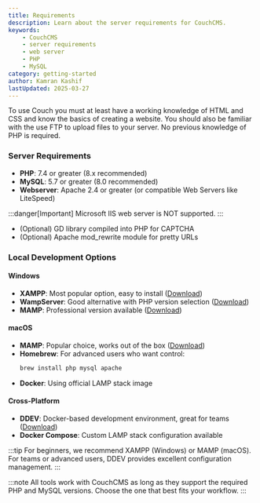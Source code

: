```yaml
---
title: Requirements
description: Learn about the server requirements for CouchCMS.
keywords:
    - CouchCMS
    - server requirements
    - web server
    - PHP
    - MySQL
category: getting-started
author: Kamran Kashif
lastUpdated: 2025-03-27
---
```


To use Couch you must at least have a working knowledge of HTML and CSS and know the basics of creating a website. You should also be familiar with the use FTP to upload files to your server. No previous knowledge of PHP is required.

### Server Requirements

- **PHP**: 7.4 or greater (8.x recommended)
- **MySQL**: 5.7 or greater (8.0 recommended)
- **Webserver**: Apache 2.4 or greater (or compatible Web Servers like LiteSpeed)

:::danger[Important]
Microsoft IIS web server is NOT supported.
:::

- (Optional) GD library compiled into PHP for CAPTCHA
- (Optional) Apache mod_rewrite module for pretty URLs

### Local Development Options

#### Windows
- **XAMPP**: Most popular option, easy to install ([Download](https://www.apachefriends.org/download.html))
- **WampServer**: Good alternative with PHP version selection ([Download](https://www.wampserver.com/en/))
- **MAMP**: Professional version available ([Download](https://www.mamp.info/en/downloads/))

#### macOS
- **MAMP**: Popular choice, works out of the box ([Download](https://www.mamp.info/en/downloads/))
- **Homebrew**: For advanced users who want control:
  ```bash
  brew install php mysql apache
  ```
- **Docker**: Using official LAMP stack image

#### Cross-Platform
- **DDEV**: Docker-based development environment, great for teams ([Download](https://ddev.com/))
- **Docker Compose**: Custom LAMP stack configuration available

:::tip
For beginners, we recommend XAMPP (Windows) or MAMP (macOS). For teams or advanced users, DDEV provides excellent configuration management.
:::

:::note
All tools work with CouchCMS as long as they support the required PHP and MySQL versions. Choose the one that best fits your workflow.
:::

